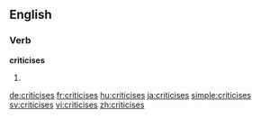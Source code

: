 ==English==

===Verb===
'''criticises'''

# {{en-third-person singular of|criticise}}

[[de:criticises]]
[[fr:criticises]]
[[hu:criticises]]
[[ja:criticises]]
[[simple:criticises]]
[[sv:criticises]]
[[vi:criticises]]
[[zh:criticises]]